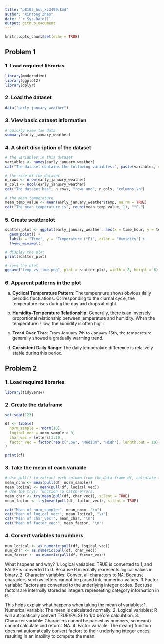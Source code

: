 ```yaml
---
title: "p8105_hw1_xz3499.Rmd"
author: "Xintong Zhao"
date: '`r Sys.Date()`'
output: github_document
---
```


```r
knitr::opts_chunk$set(echo = TRUE)
```

## Problem 1

### 1. Load required libraries
```r
library(moderndive)
library(ggplot2)
library(dplyr)
```

### 2. Load the dataset
```r
data("early_january_weather")
```

### 3. View basic dataset information
```r
# quickly view the data
summary(early_january_weather)
```
### 4. A short discription of the dataset
```r
# the variables in this dataset 
variables <- names(early_january_weather)
cat("The dataset contains the following variables:", paste(variables, collapse = ", "), ".\n")

# the size of the dataset
n_rows <- nrow(early_january_weather)
n_cols <- ncol(early_january_weather)
cat("The dataset has", n_rows, "rows and", n_cols, "columns.\n")

# the mean temperature
mean_temp_value <- mean(early_january_weather$temp, na.rm = TRUE)
cat("The mean temperature is", round(mean_temp_value, 1), "°F.")
```

### 5. Create scatterplot
```r
scatter_plot <- ggplot(early_january_weather, aes(x = time_hour, y = temp, color = humid)) +
  geom_point() +
  labs(x = "Time", y = "Temperature (°F)", color = "Humidity") +
  theme_minimal()

# display the plot
print(scatter_plot)

# save the plot
ggsave("temp_vs_time.png", plot = scatter_plot, width = 8, height = 6)
```

### 6. Apparent patterns in the plot

a. **Cyclical Temperature Pattern**: The temperature shows obvious daily periodic fluctuations. Corresponding to the diurnal cycle, the temperature rises during the day and drops at night.

b. **Humidity-Temperature Relationship**: Generally, there is an inversely proportional relationship between temperature and humidity. When the temperature is low, the humidity is often high.

c. **Trend Over Time**: From January 7th to January 15th, the temperature generally showed a gradually warming trend.

d. **Consistent Daily Range**: The daily temperature difference is relatively stable during this period.

## Problem 2

### 1. Load required libraries
```r
library(tidyverse)
```

### 2. Create the dataframe
```r
set.seed(123)

df <- tibble(
  norm_sample = rnorm(10),
  logical_vec = norm_sample > 0,
  char_vec = letters[1:10],
  factor_vec = factor(rep(c("Low", "Medium", "High"), length.out = 10))
)

print(df)
```

### 3. Take the mean of each variable
```r
# Use pull() to extract each column from the data frame df, calculate the average value of each vector, and store the result in a variable starting with mean_
mean_norm <- mean(pull(df, norm_sample))
mean_logical <- mean(pull(df, logical_vec))
# Use the try() function to catch errors. 
mean_char <- try(mean(pull(df, char_vec)), silent = TRUE)
mean_factor <- try(mean(pull(df, factor_vec)), silent = TRUE)

cat("Mean of norm_sample:", mean_norm, "\n")
cat("Mean of logical_vec:", mean_logical, "\n")
cat("Mean of char_vec:", mean_char, "\n")
cat("Mean of factor_vec:", mean_factor, "\n")
```

### 4. Convert variables to numbers
```r
num_logical <- as.numeric(pull(df, logical_vec))
num_char <- as.numeric(pull(df, char_vec))
num_factor <- as.numeric(pull(df, factor_vec))
```

What happens and why?
1. Logical variables: TRUE is converted to 1, and FALSE is converted to 0. Because R internally represents logical values in binary.
2. Character variables: Convert all characters to NA. Because characters such as letters cannot be parsed into numerical values.
3. Factor variable: Factors are converted to the underlying integer codes. Because factors are internally stored as integers representing category information in R.

This helps explain what happens when taking the mean of variables:
1. Numerical variable: The mean is calculated normally.
2. Logical variables: R will automatically convert TRUE/FALSE to 1/0 before calculation.
3. Character variable: Characters cannot be parsed as numbers, so mean() cannot calculate and returns NA.
4. Factor variable: The mean() function does not automatically convert factors to their underlying integer codes, resulting in an inability to compute the mean.